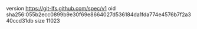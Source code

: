 version https://git-lfs.github.com/spec/v1
oid sha256:055b2ecc0899b9e30f69e8664027d536184da1fda774e4576b7f2a340ccd31db
size 11023
